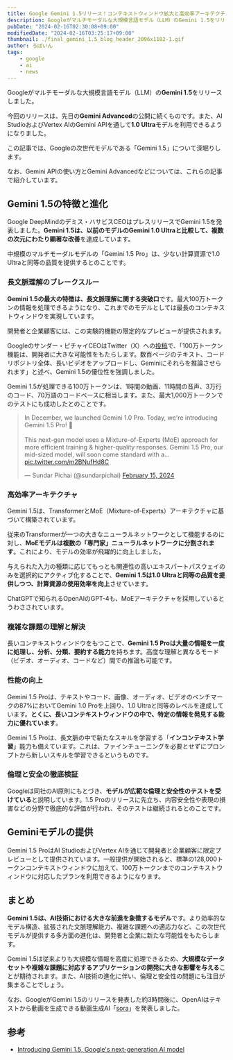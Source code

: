 ```yaml
---
title: Google Gemini 1.5リリース！コンテキストウィンドウ拡大と高効率アーキテクチャで性能が大幅に向上
description: Googleがマルチモーダルな大規模言語モデル（LLM）のGemini 1.5をリリースしました。今回のリリースは、先日のGemini Advancedの公開に続くものです。また、AI StudioおよびVertex AIのGemini APIを通して1.0 Ultraを利用できるようになりました。この記事では、Googleの次世代モデルである「Gemini 1.5」について深堀りします。
pubDate: "2024-02-16T02:30:08+09:00"
modifiedDate: "2024-02-16T03:25:17+09:00"
thumbnail: ./final_gemini_1.5_blog_header_2096x1182-1.gif
author: ろぼいん
tags:
    - google
    - ai
    - news
---
```



Googleがマルチモーダルな大規模言語モデル（LLM）の**Gemini 1.5**をリリースしました。

今回のリリースは、先日の**Gemini Advanced**の公開に続くものです。また、AI StudioおよびVertex AIのGemini APIを通して**1.0 Ultra**モデルを利用できるようになりました。

この記事では、Googleの次世代モデルである「Gemini 1.5」について深堀りします。

なお、Gemini APIの使い方とGemini Advancedなどについては、これらの記事で紹介しています。

<ArticleCard link="/article/2024/02/09/bard-becomes-gemini-and-mobile-app/" />

<ArticleCard link="/article/2024/02/11/google-assistant-gemini-app/" />

<ArticleCard link="/article/2024/01/02/how-to-use-google-gemini-api/" />

## Gemini 1.5の特徴と進化

Google DeepMindのデミス・ハサビスCEOはプレスリリースでGemini 1.5を発表しました。**Gemini 1.5は、以前のモデルのGemini 1.0 Ultraと比較して、複数の次元にわたり顕著な改善**を達成しています。

中規模のマルチモーダルモデルの「Gemini 1.5 Pro」は、少ない計算資源で1.0 Ultraと同等の品質を提供するとのことです。

### 長文脈理解のブレークスルー

<YouTube id="SSnsmqIj1MI" />

**Gemini 1.5の最大の特徴は、長文脈理解に関する突破口**です。最大100万トークンの情報を処理できるようになり、これまでのモデルとしては最長のコンテキストウィンドウを実現しています。

開発者と企業顧客には、この実験的機能の限定的なプレビューが提供されます。

Googleのサンダー・ピチャイCEOはTwitter（X）への[投稿](https://twitter.com/sundarpichai/status/1758145921131630989)で、「100万トークン機能は、開発者に大きな可能性をもたらします。数百ページのテキスト、コードリポジトリ全体、長いビデオをアップロードし、Geminiにそれらを推論させられます」と述べ、Gemini 1.5の優位性を強調しました。

Gemini 1.5が処理できる100万トークンは、1時間の動画、11時間の音声、3万行のコード、70万語のコードベースに相当します。また、最大1,000万トークンでのテストにも成功したとのことです。

<blockquote class="twitter-tweet" data-media-max-width="560" data-dnt="true"><p lang="en" dir="ltr">In December, we launched Gemini 1.0 Pro. Today, we&#39;re introducing Gemini 1.5 Pro! 🚀 <br/><br/>This next-gen model uses a Mixture-of-Experts (MoE) approach for more efficient training &amp; higher-quality responses. Gemini 1.5 Pro, our mid-sized model, will soon come standard with a… <a href="https://t.co/m2BNufHd8C">pic.twitter.com/m2BNufHd8C</a></p>&mdash; Sundar Pichai (@sundarpichai) <a href="https://twitter.com/sundarpichai/status/1758145921131630989?ref_src=twsrc%5Etfw">February 15, 2024</a></blockquote> <script async src="https://platform.twitter.com/widgets.js" charset="utf-8"></script>

### 高効率アーキテクチャ

Gemini 1.5は、TransformerとMoE（Mixture-of-Experts）アーキテクチャに基づいて構築されています。

従来のTransformerが一つの大きなニューラルネットワークとして機能するのに対し、**MoEモデルは複数の「専門家」ニューラルネットワークに分割されます**。これにより、モデルの効率が飛躍的に向上しました。

与えられた入力の種類に応じてもっとも関連性の高いエキスパートパスウェイのみを選択的にアクティブ化することで、**Gemini 1.5は1.0 Ultraと同等の品質を提供しつつ、計算資源の使用効率を向上**させています。

ChatGPTで知られるOpenAIのGPT-4も、MoEアーキテクチャを採用しているとうわさされています。

### 複雑な課題の理解と解決

<YouTube id="wa0MT8OwHuk" />

長いコンテキストウィンドウをもつことで、**Gemini 1.5 Proは大量の情報を一度に処理し、分析、分類、要約する能力**を持ちます。高度な理解と異なるモード（ビデオ、オーディオ、コードなど）間での推論も可能です。

### 性能の向上

<YouTube id="LHKL_210CcU" />

Gemini 1.5 Proは、テキストやコード、画像、オーディオ、ビデオのベンチマークの87%においてGemini 1.0 Proを上回り、1.0 Ultraと同等のレベルを達成しています。**とくに、長いコンテキストウィンドウの中で、特定の情報を発見する能力に優れています**。

Gemini 1.5 Proは、長文脈の中で新たなスキルを学習する「**インコンテキスト学習**」能力も備えています。これは、ファインチューニングを必要とせずにプロンプトから新しいスキルを学習できるというものです。

### 倫理と安全の徹底検証

Googleは同社のAI原則にもとづき、**モデルが広範な倫理と安全性のテストを受けている**と説明しています。1.5 Proのリリースに先立ち、内容安全性や表現の損害などの分野で徹底的な評価が行われ、そのテストは継続されるとのことです。

## Geminiモデルの提供

Gemini 1.5 ProはAI StudioおよびVertex AIを通じて開発者と企業顧客に限定プレビューとして提供されています。一般提供が開始されると、標準の128,000トークンコンテキストウィンドウに加えて、100万トークンまでのコンテキストウィンドウに対応したプランを利用できるようになります。

## まとめ

**Gemini 1.5は、AI技術における大きな前進を象徴するモデル**です。より効率的なモデル構造、拡張された文脈理解能力、複雑な課題への適応力など、この次世代モデルが提供する多方面の進化は、開発者と企業に新たな可能性をもたらします。

Gemini 1.5は従来よりも大規模な情報を高度に処理できるため、**大規模なデータセットや複雑な課題に対応するアプリケーションの開発に大きな影響を与える**ことが期待されます。また、AI技術の進化に伴い、倫理と安全性の問題にも注目が集まることでしょう。

なお、GoogleがGemini 1.5のリリースを発表した約3時間後に、OpenAIはテキストから動画を生成できる動画生成AI「[sora](https://openai.com/sora)」を発表しました。

## 参考

- [Introducing Gemini 1.5, Google's next-generation AI model](https://blog.google/technology/ai/google-gemini-next-generation-model-february-2024/)

